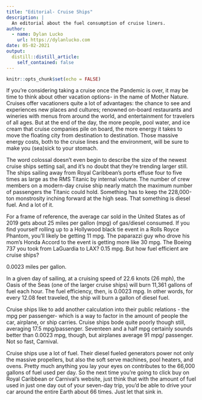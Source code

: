 ```yaml
---
title: "Editorial- Cruise Ships"
description: |
  An editorial about the fuel consumption of cruise liners.
author:
  - name: Dylan Lucko
    url: https://dylanlucko.com
date: 05-02-2021
output:
  distill::distill_article:
    self_contained: false
---
```


```r
knitr::opts_chunk$set(echo = FALSE)
```

If you're considering taking a cruise once the Pandemic is over, it may be time to think about other vacation options- in the name of Mother Nature. Cruises offer vacationers quite a lot of advantages: the chance to see and experiences new places and cultures; renowned on-board restaurants and wineries with menus from around the world, and entertainment for travelers of all ages. But at the end of the day, the more people, pool water, and ice cream that cruise companies pile on board, the more energy it takes to move the floating city from destination to destination. Those massive energy costs, both to the cruise lines and the environment, will be sure to make you (sea)sick to your stomach. 

The word colossal doesn't even begin to describe the size of the newest cruise ships setting sail, and it's no doubt that they're trending larger still. The ships sailing away from Royal Caribbean's ports effuse four to five times as large as the RMS Titanic by internal volume. The number of crew members on a modern-day cruise ship nearly match the maximum number of passengers the Titanic could hold. Something has to keep the 228,000-ton monstrosity inching forward at the high seas. That something is diesel fuel. And a lot of it. 

For a frame of reference, the average car sold in the United States as of 2019 gets about 25 miles per gallon (mpg) of gas/diesel consumed. If you find yourself rolling up to a Hollywood black tie event in a Rolls Royce Phantom, you'll likely be getting 11 mpg. The paparazzi guy who drove his mom's Honda Accord to the event is getting more like 30 mpg. The Boeing 737 you took from LaGuardia to LAX? 0.15 mpg. But how fuel efficient are cruise ships? 

0.0023 miles per gallon. 

In a given day of sailing, at a cruising speed of 22.6 knots (26 mph), the Oasis of the Seas (one of the larger cruise ships) will burn 11,361 gallons of fuel each hour. The fuel efficiency, then, is 0.0023 mpg. In other words, for every 12.08 feet traveled, the ship will burn a gallon of diesel fuel. 

Cruise ships like to add another calculation into their public relations - the mpg per passenger- which is a way to factor in the amount of people the car, airplane, or ship carries. Cruise ships bode quite poorly though still, averaging 17.5 mpg/passenger. Seventeen and a half mpg certainly sounds better than 0.0023 mpg, though, but airplanes average 91 mpg/ passenger. Not so fast, Carnival. 

Cruise ships use a lot of fuel. Their diesel fueled generators power not only the massive propellers, but also the soft serve machines, pool heaters, and ovens. Pretty much anything you lay your eyes on contributes to the 66,000 gallons of fuel used per day. So the next time you're going to click buy on Royal Caribbean or Carnival's website, just think that with the amount of fuel used in just one day out of your seven-day trip, you'd be able to drive your car around the entire Earth about 66 times. Just let that sink in.
